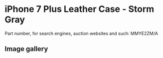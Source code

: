
# iPhone 7 Plus Leather Case - Storm Gray

Part number, for search engines, auction websites and such: MMYE2ZM/A

## Image gallery

<div style={{ width: "768px" }}>
  <GalleryComponent
    images={[
      {
        original: "/everysource/MMYE2.png",
        thumbnail: "/everypreview/MMYE2.png",
      },
      {
        original: "/everysource/MMYE2_AV1_GOLD.png",
        thumbnail: "/everypreview/MMYE2_AV1_GOLD.png",
      },
      {
        original: "/everysource/MMYE2_AV1_JET_BLACK.png",
        thumbnail: "/everypreview/MMYE2_AV1_JET_BLACK.png",
      },
      {
        original: "/everysource/MMYE2_AV1_RED.png",
        thumbnail: "/everypreview/MMYE2_AV1_RED.png",
      },
      {
        original: "/everysource/MMYE2_AV1_SILVER.png",
        thumbnail: "/everypreview/MMYE2_AV1_SILVER.png",
      },
      {
        original: "/everysource/MMYE2_AV2.png",
        thumbnail: "/everypreview/MMYE2_AV2.png",
      }
    ]}
  />
</div>